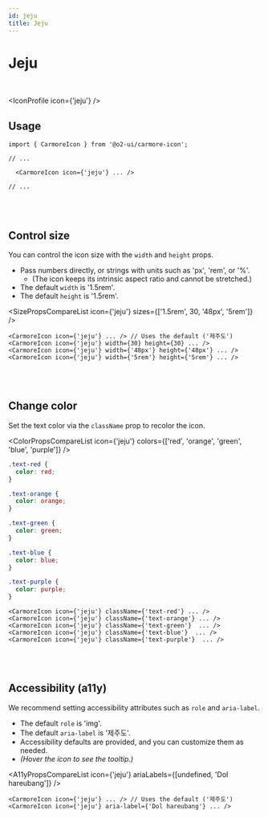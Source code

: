 ```yaml
---
id: jeju
title: Jeju
---
```




# Jeju

<br />

<IconProfile icon={'jeju'} />

## Usage

```tsx
import { CarmoreIcon } from '@o2-ui/carmore-icon';

// ...

  <CarmoreIcon icon={'jeju'} ... />

// ...
```

<br />
<br />

## Control size

You can control the icon size with the `width` and `height` props.

- Pass numbers directly, or strings with units such as 'px', 'rem', or '%'.
  - (The icon keeps its intrinsic aspect ratio and cannot be stretched.)
- The default `width` is '1.5rem'.
- The default `height` is '1.5rem'.

<SizePropsCompareList icon={'jeju'} sizes={['1.5rem', 30, '48px', '5rem']} />

```tsx
<CarmoreIcon icon={'jeju'} ... /> // Uses the default ('제주도')
<CarmoreIcon icon={'jeju'} width={30} height={30} ... />
<CarmoreIcon icon={'jeju'} width={'48px'} height={'48px'} ... />
<CarmoreIcon icon={'jeju'} width={'5rem'} height={'5rem'} ... />
```

<br />
<br />

## Change color

Set the text color via the `className` prop to recolor the icon.

<ColorPropsCompareList icon={'jeju'} colors={['red', 'orange', 'green', 'blue', 'purple']} />

```css
.text-red {
  color: red;
}

.text-orange {
  color: orange;
}

.text-green {
  color: green;
}

.text-blue {
  color: blue;
}

.text-purple {
  color: purple;
}
```

```tsx
<CarmoreIcon icon={'jeju'} className={'text-red'} ... />
<CarmoreIcon icon={'jeju'} className={'text-orange'} ... />
<CarmoreIcon icon={'jeju'} className={'text-green'}  ... />
<CarmoreIcon icon={'jeju'} className={'text-blue'}  ... />
<CarmoreIcon icon={'jeju'} className={'text-purple'}  ... />
```

<br />
<br />

## Accessibility (a11y)

We recommend setting accessibility attributes such as `role` and `aria-label`.

- The default `role` is 'img'.
- The default `aria-label` is '제주도'.
- Accessibility defaults are provided, and you can customize them as needed.
- _(Hover the icon to see the tooltip.)_

<A11yPropsCompareList icon={'jeju'} ariaLabels={[undefined, 'Dol hareubang']} />

```tsx
<CarmoreIcon icon={'jeju'} ... /> // Uses the default ('제주도')
<CarmoreIcon icon={'jeju'} aria-label={'Dol hareubang'} ... />
```

